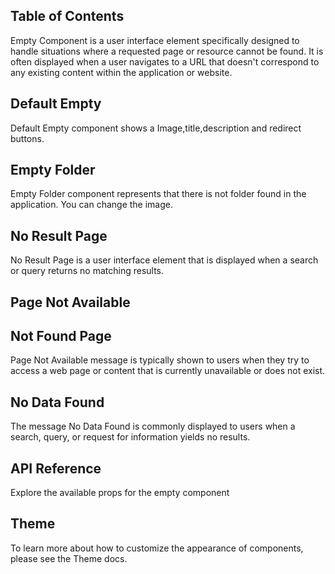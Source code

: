 

## Table of Contents

Empty Component is a user interface element specifically designed to handle situations where a requested page or resource cannot be found. It is often displayed when a user navigates to a URL that doesn't correspond to any existing content within the application or website.

## Default Empty

Default Empty component shows a Image,title,description and redirect buttons.

<CodePreview github="Empty" code={DefaultEmptyCode}>
  <DefaultEmpty />
</CodePreview>

## Empty Folder

Empty Folder component represents that there is not folder found in the application. You can change the image.

<CodePreview github="Empty" code={EmptyFolderCode}>
  <EmptyFolder />
</CodePreview>

## No Result Page

No Result Page is a user interface element that is displayed when a search or query returns no matching results.

<CodePreview github="Empty" code={NoResultPageCode}>
  <NoResultPage />
</CodePreview>

## Page Not Available

<CodePreview github="Empty" code={PageNotAvailableCode}>
  <PageNotAvailable />
</CodePreview>

## Not Found Page

Page Not Available message is typically shown to users when they try to access a web page or content that is currently unavailable or does not exist.

<CodePreview github="Empty" code={NotFoundPageCode}>
  <NotFoundPage />
</CodePreview>

## No Data Found

The message No Data Found is commonly displayed to users when a search, query, or request for information yields no results.

<CodePreview github="Empty" code={NoDataFoundCode}>
  <NoDataFound />
</CodePreview>

## API Reference

Explore the available props for the empty component

<ComponentApi data={emptyApiData} />

## Theme

To learn more about how to customize the appearance of components, please see the Theme docs.

<CssThemePreview code={useTheme().theme.empty} />
